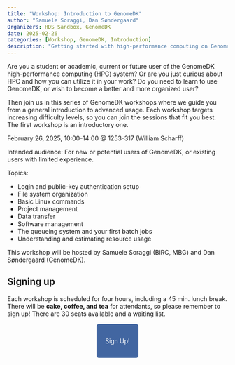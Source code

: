 ```yaml
---
title: "Workshop: Introduction to GenomeDK"
author: "Samuele Soraggi, Dan Søndergaard"
Organizers: HDS Sandbox, GenomeDK
date: 2025-02-26
categories: [Workshop, GenomeDK, Introduction]
description: "Getting started with high-performance computing on GenomeDK"
---
```


Are you a student or academic, current or future user of the GenomeDK high-performance computing (HPC) system? Or are you just curious about HPC and how you can utilize it in your work? Do you need to learn to use GenomeDK, or wish to become a better and more organized user?

Then join us in this series of GenomeDK workshops where we guide you from a general introduction to advanced usage. Each workshop targets increasing difficulty levels, so you can join the sessions that fit you best. The first workshop is an introductory one.



:::{.callout-note title="Details"}
February 26, 2025, 10:00-14:00 @ 1253-317 (William Scharff)

Intended audience: For new or potential users of GenomeDK, or existing users with limited experience.

Topics:

- Login and public-key authentication setup
- File system organization
- Basic Linux commands
- Project management
- Data transfer
- Software management
- The queueing system and your first batch jobs
- Understanding and estimating resource usage
:::


This workshop will be hosted by Samuele Soraggi (BiRC, MBG) and Dan Søndergaard (GenomeDK). 


## Signing up

Each workshop is scheduled for four hours, including a 45 min. lunch break.
There will be **cake, coffee, and tea** for attendants, so please remember to sign up! There are 30 seats available and a waiting list.

&nbsp;

 <p align="center">
  <a href="https://forms.gle/PSwA57LdZp32nZC99" style="background-color: #4266A1; color: #FFFFFF; padding: 30px 20px; text-decoration: none; border-radius: 5px;">
    Sign Up!
  </a>
</p>
